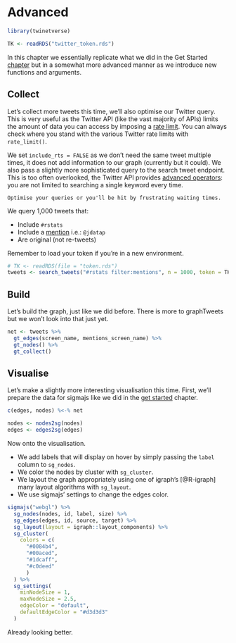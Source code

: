 # Advanced {#advanced}

```r
library(twinetverse)

TK <- readRDS("twitter_token.rds")
```

In this chapter we essentially replicate what we did in the Get Started [chapter](get-started) but in a somewhat more advanced manner as we introduce new functions and arguments.

## Collect

Let's collect more tweets this time, we'll also optimise our Twitter query. This is very useful as the Twitter API (like the vast majority of APIs) limits the amount of data you can access by imposing a [rate limit](https://developer.twitter.com/en/docs/basics/rate-limiting.html). You can always check where you stand with the various Twitter rate limits with `rate_limit()`.

We set `include_rts = FALSE` as we don't need the same tweet multiple times, it does not add information to our graph (currently but it could). We also pass a slightly more sophisticated query to the search tweet endpoint. This is too often overlooked, the Twitter API provides [advanced operators](https://developer.twitter.com/en/docs/tweets/search/guides/standard-operators.html): you are not limited to searching a single keyword every time.

```block
Optimise your queries or you'll be hit by frustrating waiting times.
```

We query 1,000 tweets that:

- Include `#rstats`
- Include a [mention](https://help.twitter.com/en/using-twitter/mentions-and-replies) i.e.: `@jdatap`
- Are original (not re-tweets)

Remember to load your token if you're in a new environment.

```r
# TK <- readRDS(file = "token.rds")
tweets <- search_tweets("#rstats filter:mentions", n = 1000, token = TK, include_rts = FALSE)
```

## Build

Let's build the graph, just like we did before. There is more to graphTweets but we won't look into that just yet.

```r
net <- tweets %>% 
  gt_edges(screen_name, mentions_screen_name) %>% 
  gt_nodes() %>% 
  gt_collect()
```

## Visualise

Let's make a slightly more interesting visualisation this time. First, we'll prepare the data for sigmajs like we did in the [get started](#get-started) chapter.

```r
c(edges, nodes) %<-% net

nodes <- nodes2sg(nodes)
edges <- edges2sg(edges)
```

Now onto the visualisation.

* We add labels that will display on hover by simply passing the `label` column to `sg_nodes`.
* We color the nodes by cluster with `sg_cluster`.
* We layout the graph appropriately using one of igraph's [@R-igraph] many layout algorithms with `sg_layout`.
* We use sigmajs' settings to change the edges color.

```r
sigmajs("webgl") %>% 
  sg_nodes(nodes, id, label, size) %>% 
  sg_edges(edges, id, source, target) %>% 
  sg_layout(layout = igraph::layout_components) %>% 
  sg_cluster(
    colors = c(
      "#0084b4",
      "#00aced",
      "#1dcaff",
      "#c0deed"
      )
  ) %>% 
  sg_settings(
    minNodeSize = 1,
    maxNodeSize = 2.5,
    edgeColor = "default",
    defaultEdgeColor = "#d3d3d3"
  )
```

Already looking better.